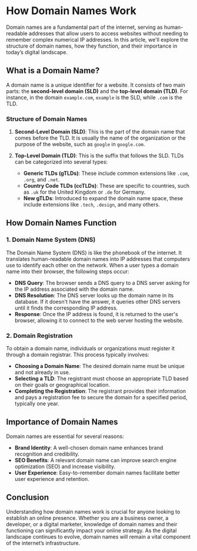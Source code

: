 
# How Domain Names Work

Domain names are a fundamental part of the internet, serving as human-readable addresses that allow users to access websites without needing to remember complex numerical IP addresses. In this article, we'll explore the structure of domain names, how they function, and their importance in today’s digital landscape.

## What is a Domain Name?

A domain name is a unique identifier for a website. It consists of two main parts: the **second-level domain (SLD)** and the **top-level domain (TLD)**. For instance, in the domain `example.com`, `example` is the SLD, while `.com` is the TLD.

### Structure of Domain Names

1. **Second-Level Domain (SLD)**: This is the part of the domain name that comes before the TLD. It is usually the name of the organization or the purpose of the website, such as `google` in `google.com`.

2. **Top-Level Domain (TLD)**: This is the suffix that follows the SLD. TLDs can be categorized into several types:
   - **Generic TLDs (gTLDs)**: These include common extensions like `.com`, `.org`, and `.net`.
   - **Country Code TLDs (ccTLDs)**: These are specific to countries, such as `.uk` for the United Kingdom or `.de` for Germany.
   - **New gTLDs**: Introduced to expand the domain name space, these include extensions like `.tech`, `.design`, and many others.

## How Domain Names Function

### 1. Domain Name System (DNS)

The Domain Name System (DNS) is like the phonebook of the internet. It translates human-readable domain names into IP addresses that computers use to identify each other on the network. When a user types a domain name into their browser, the following steps occur:

- **DNS Query**: The browser sends a DNS query to a DNS server asking for the IP address associated with the domain name.
- **DNS Resolution**: The DNS server looks up the domain name in its database. If it doesn't have the answer, it queries other DNS servers until it finds the corresponding IP address.
- **Response**: Once the IP address is found, it is returned to the user's browser, allowing it to connect to the web server hosting the website.

### 2. Domain Registration

To obtain a domain name, individuals or organizations must register it through a domain registrar. This process typically involves:

- **Choosing a Domain Name**: The desired domain name must be unique and not already in use.
- **Selecting a TLD**: The registrant must choose an appropriate TLD based on their goals or geographical location.
- **Completing the Registration**: The registrant provides their information and pays a registration fee to secure the domain for a specified period, typically one year.

## Importance of Domain Names

Domain names are essential for several reasons:

- **Brand Identity**: A well-chosen domain name enhances brand recognition and credibility.
- **SEO Benefits**: A relevant domain name can improve search engine optimization (SEO) and increase visibility.
- **User Experience**: Easy-to-remember domain names facilitate better user experience and retention.

## Conclusion

Understanding how domain names work is crucial for anyone looking to establish an online presence. Whether you are a business owner, a developer, or a digital marketer, knowledge of domain names and their functioning can significantly impact your online strategy. As the digital landscape continues to evolve, domain names will remain a vital component of the internet’s infrastructure.